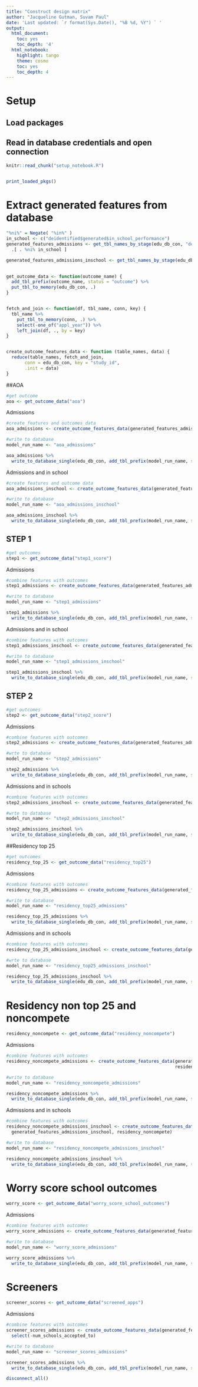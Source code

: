 ```yaml
---
title: "Construct design matrix"
author: "Jacqueline Gutman, Suvam Paul"
date: 'Last updated: `r format(Sys.Date(), "%B %d, %Y") ` '
output:
  html_document:
    toc: yes
    toc_depth: '4'
  html_notebook:
    highlight: tango
    theme: cosmo
    toc: yes
    toc_depth: 4
---
```


# Setup
## Load packages
## Read in database credentials and open connection

```r
knitr::read_chunk("setup_notebook.R")
```

```r
```

```r
print_loaded_pkgs()
```

# Extract generated features from database

```r

"%ni%" = Negate( "%in%" )
in_school <- c("deidentified$generated$in_school_performance")
generated_features_admissions <- get_tbl_names_by_stage(edu_db_con, "deidentified", "generated") %>% 
  .[ . %ni% in_school ]

generated_features_admissions_inschool <- get_tbl_names_by_stage(edu_db_con, "deidentified", "generated")
    

```


```r
get_outcome_data <- function(outcome_name) {
  add_tbl_prefix(outcome_name, status = "outcome") %>% 
  put_tbl_to_memory(edu_db_con, .)
}


fetch_and_join <- function(df, tbl_name, conn, key) {
  tbl_name %>%
    put_tbl_to_memory(conn, .) %>%
    select(-one_of("appl_year")) %>%
    left_join(df, ., by = key)
}


create_outcome_features_data <- function (table_names, data) {
  reduce(table_names, fetch_and_join, 
       conn = edu_db_con, key = "study_id", 
       .init = data)
}
```

##AOA

```r
#get outcome
aoa <- get_outcome_data("aoa")

```


Admissions
```r
#create features and outcomes data
aoa_admissions <- create_outcome_features_data(generated_features_admissions, aoa)

#write to database
model_run_name <- "aoa_admissions"

aoa_admissions %>%
  write_to_database_single(edu_db_con, add_tbl_prefix(model_run_name, status = "model_data"))
```



Admissions and in school

```r
#create features and outcome data
aoa_admissions_inschool <- create_outcome_features_data(generated_features_admissions_inschool, aoa)

#write to database
model_run_name <- "aoa_admissions_inschool"

aoa_admissions_inschool %>%
  write_to_database_single(edu_db_con, add_tbl_prefix(model_run_name, status = "model_data"))
```

## STEP 1 


```r
#get outcomes
step1 <- get_outcome_data("step1_score")
```

Admissions
```r
#combine features with outcomes
step1_admissions <- create_outcome_features_data(generated_features_admissions, step1)

#write to database
model_run_name <- "step1_admissions"

step1_admissions %>%
  write_to_database_single(edu_db_con, add_tbl_prefix(model_run_name, status = "model_data"))
```


Admissions and in school

```r
#combine features with outcomes
step1_admissions_inschool <- create_outcome_features_data(generated_features_admissions_inschool, step1)

#write to database
model_run_name <- "step1_admissions_inschool"

step1_admissions_inschool %>%
  write_to_database_single(edu_db_con, add_tbl_prefix(model_run_name, status = "model_data"))

```



## STEP 2

```r
#get outcomes
step2 <- get_outcome_data("step2_score")
```

Admissions
```r
#combine features with outcomes
step2_admissions <- create_outcome_features_data(generated_features_admissions, step2)

#wrte to database
model_run_name <- "step2_admissions"

step2_admissions %>%
  write_to_database_single(edu_db_con, add_tbl_prefix(model_run_name, status = "model_data"))

```


Admissions and in schools
```r

#combine features with outcomes
step2_admissions_inschool <- create_outcome_features_data(generated_features_admissions_inschool, step2)

#wrte to database
model_run_name <- "step2_admissions_inschool"

step2_admissions_inschool %>%
  write_to_database_single(edu_db_con, add_tbl_prefix(model_run_name, status = "model_data"))

```

##Residency top 25

```r
#get outcomes
residency_top_25 <- get_outcome_data("residency_top25")
```


Admissions
```r

#combine features with outcomes
residency_top_25_admissions <- create_outcome_features_data(generated_features_admissions, residency_top_25)

#write to database
model_run_name <- "residency_top25_admissions"

residency_top_25_admissions %>%
  write_to_database_single(edu_db_con, add_tbl_prefix(model_run_name, status = "model_data"))

```


Admissions and in schools
```r
#combine features with outcomes
residency_top_25_admissions_inschool <- create_outcome_features_data(generated_features_admissions_inschool, residency_top_25)

#wrte to database
model_run_name <- "residency_top25_admissions_inschool"

residency_top_25_admissions_inschool %>%
  write_to_database_single(edu_db_con, add_tbl_prefix(model_run_name, status = "model_data"))
```


# Residency non top 25 and noncompete

```r
residency_noncompete <- get_outcome_data("residency_noncompete")
```

Admissions
```r

#combine features with outcomes
residency_noncompete_admissions <- create_outcome_features_data(generated_features_admissions,
                                                                residency_noncompete)

#write to database
model_run_name <- "residency_noncompete_admissions"

residency_noncompete_admissions %>%
  write_to_database_single(edu_db_con, add_tbl_prefix(model_run_name, status = "model_data"))

```


Admissions and in schools
```r
#combine features with outcomes
residency_noncompete_admissions_inschool <- create_outcome_features_data(
  generated_features_admissions_inschool, residency_noncompete)

#write to database
model_run_name <- "residency_noncompete_admissions_inschool"

residency_noncompete_admissions_inschool %>%
  write_to_database_single(edu_db_con, add_tbl_prefix(model_run_name, status = "model_data"))
```

# Worry score school outcomes

```r
worry_score <- get_outcome_data("worry_score_school_outcomes")
```

Admissions
```r

#combine features with outcomes
worry_score_admissions <- create_outcome_features_data(generated_features_admissions, worry_score)

#write to database
model_run_name <- "worry_score_admissions"

worry_score_admissions %>%
  write_to_database_single(edu_db_con, add_tbl_prefix(model_run_name, status = "model_data"))

```


# Screeners

```r
screener_scores <- get_outcome_data("screened_apps")
```

Admissions
```r

#combine features with outcomes
screener_scores_admissions <- create_outcome_features_data(generated_features_admissions, screener_scores) %>% 
  select(-num_schools_accepted_to)

#write to database
model_run_name <- "screener_scores_admissions"

screener_scores_admissions %>%
  write_to_database_single(edu_db_con, add_tbl_prefix(model_run_name, status = "model_data"))

```


```r
disconnect_all()
```

